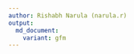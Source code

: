 ```yaml
---
author: Rishabh Narula (narula.r)
output:
  md_document:
    variant: gfm
---
```


```R
```

